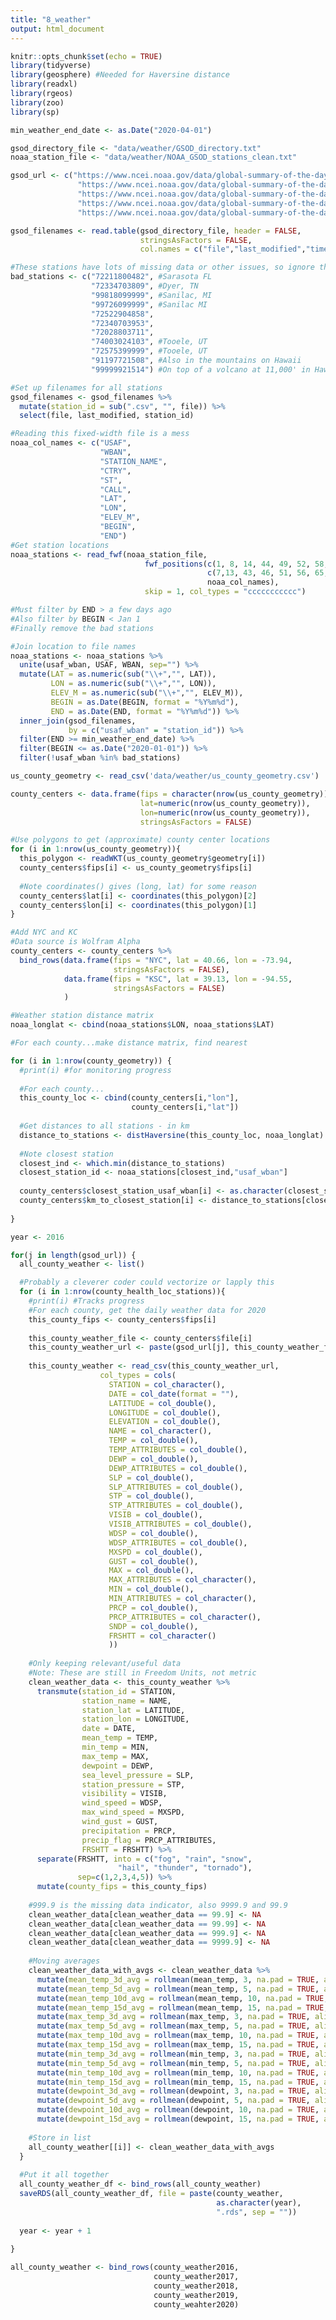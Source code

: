 ```yaml
---
title: "8_weather"
output: html_document
---
```


```r
knitr::opts_chunk$set(echo = TRUE)
library(tidyverse)
library(geosphere) #Needed for Haversine distance
library(readxl)
library(rgeos)
library(zoo)
library(sp)
```

```r
min_weather_end_date <- as.Date("2020-04-01")

gsod_directory_file <- "data/weather/GSOD_directory.txt"
noaa_station_file <- "data/weather/NOAA_GSOD_stations_clean.txt"
```

```r
gsod_url <- c("https://www.ncei.noaa.gov/data/global-summary-of-the-day/access/2016",
               "https://www.ncei.noaa.gov/data/global-summary-of-the-day/access/2017",
               "https://www.ncei.noaa.gov/data/global-summary-of-the-day/access/2018",
               "https://www.ncei.noaa.gov/data/global-summary-of-the-day/access/2019",
               "https://www.ncei.noaa.gov/data/global-summary-of-the-day/access/2020")

gsod_filenames <- read.table(gsod_directory_file, header = FALSE,
                             stringsAsFactors = FALSE,
                             col.names = c("file","last_modified","time","size"))

#These stations have lots of missing data or other issues, so ignore them.
bad_stations <- c("72211800482", #Sarasota FL
                  "72334703809", #Dyer, TN
                  "99818099999", #Sanilac, MI
                  "99726099999", #Sanilac MI
                  "72522904858",
                  "72340703953",
                  "72028803711",
                  "74003024103", #Tooele, UT
                  "72575399999", #Tooele, UT
                  "91197721508", #Also in the mountains on Hawaii
                  "99999921514") #On top of a volcano at 11,000' in Hawaii

#Set up filenames for all stations
gsod_filenames <- gsod_filenames %>%
  mutate(station_id = sub(".csv", "", file)) %>%
  select(file, last_modified, station_id)

#Reading this fixed-width file is a mess
noaa_col_names <- c("USAF",
                    "WBAN",
                    "STATION_NAME",
                    "CTRY",
                    "ST",
                    "CALL",
                    "LAT",
                    "LON",
                    "ELEV_M",
                    "BEGIN",
                    "END")
#Get station locations
noaa_stations <- read_fwf(noaa_station_file, 
                              fwf_positions(c(1, 8, 14, 44, 49, 52, 58, 66, 75, 83, 92), 
                                            c(7,13, 43, 46, 51, 56, 65, 74, 82, 91, 99), 
                                            noaa_col_names),
                              skip = 1, col_types = "ccccccccccc")

#Must filter by END > a few days ago
#Also filter by BEGIN < Jan 1
#Finally remove the bad stations

#Join location to file names 
noaa_stations <- noaa_stations %>%
  unite(usaf_wban, USAF, WBAN, sep="") %>%
  mutate(LAT = as.numeric(sub("\\+","", LAT)),
         LON = as.numeric(sub("\\+","", LON)),
         ELEV_M = as.numeric(sub("\\+","", ELEV_M)),
         BEGIN = as.Date(BEGIN, format = "%Y%m%d"),
         END = as.Date(END, format = "%Y%m%d")) %>%
  inner_join(gsod_filenames,
             by = c("usaf_wban" = "station_id")) %>%
  filter(END >= min_weather_end_date) %>%
  filter(BEGIN <= as.Date("2020-01-01")) %>%
  filter(!usaf_wban %in% bad_stations)
```

```r
us_county_geometry <- read_csv('data/weather/us_county_geometry.csv')

county_centers <- data.frame(fips = character(nrow(us_county_geometry)), 
                             lat=numeric(nrow(us_county_geometry)), 
                             lon=numeric(nrow(us_county_geometry)),
                             stringsAsFactors = FALSE)

#Use polygons to get (approximate) county center locations
for (i in 1:nrow(us_county_geometry)){
  this_polygon <- readWKT(us_county_geometry$geometry[i])
  county_centers$fips[i] <- us_county_geometry$fips[i]
  
  #Note coordinates() gives (long, lat) for some reason
  county_centers$lat[i] <- coordinates(this_polygon)[2]
  county_centers$lon[i] <- coordinates(this_polygon)[1]
}

#Add NYC and KC
#Data source is Wolfram Alpha
county_centers <- county_centers %>%
  bind_rows(data.frame(fips = "NYC", lat = 40.66, lon = -73.94,
                       stringsAsFactors = FALSE),
            data.frame(fips = "KSC", lat = 39.13, lon = -94.55,
                       stringsAsFactors = FALSE)
            )

```

```r
#Weather station distance matrix
noaa_longlat <- cbind(noaa_stations$LON, noaa_stations$LAT)

#For each county...make distance matrix, find nearest

for (i in 1:nrow(county_geometry)) {
  #print(i) #for monitoring progress
  
  #For each county...
  this_county_loc <- cbind(county_centers[i,"lon"], 
                           county_centers[i,"lat"]) 
  
  #Get distances to all stations - in km
  distance_to_stations <- distHaversine(this_county_loc, noaa_longlat)
  
  #Note closest station
  closest_ind <- which.min(distance_to_stations)
  closest_station_id <- noaa_stations[closest_ind,"usaf_wban"]
  
  county_centers$closest_station_usaf_wban[i] <- as.character(closest_station_id)
  county_centers$km_to_closest_station[i] <- distance_to_stations[closest_ind]/1000
  
} 
```

```r
year <- 2016

for(j in length(gsod_url)) {
  all_county_weather <- list()

  #Probably a cleverer coder could vectorize or lapply this
  for (i in 1:nrow(county_health_loc_stations)){
    #print(i) #Tracks progress
    #For each county, get the daily weather data for 2020
    this_county_fips <- county_centers$fips[i]
    
    this_county_weather_file <- county_centers$file[i]
    this_county_weather_url <- paste(gsod_url[j], this_county_weather_file, sep="/")
    
    this_county_weather <- read_csv(this_county_weather_url,
                    col_types = cols(
                      STATION = col_character(),
                      DATE = col_date(format = ""),
                      LATITUDE = col_double(),
                      LONGITUDE = col_double(),
                      ELEVATION = col_double(),
                      NAME = col_character(),
                      TEMP = col_double(),
                      TEMP_ATTRIBUTES = col_double(),
                      DEWP = col_double(),
                      DEWP_ATTRIBUTES = col_double(),
                      SLP = col_double(),
                      SLP_ATTRIBUTES = col_double(),
                      STP = col_double(),
                      STP_ATTRIBUTES = col_double(),
                      VISIB = col_double(),
                      VISIB_ATTRIBUTES = col_double(),
                      WDSP = col_double(),
                      WDSP_ATTRIBUTES = col_double(),
                      MXSPD = col_double(),
                      GUST = col_double(),
                      MAX = col_double(),
                      MAX_ATTRIBUTES = col_character(),
                      MIN = col_double(),
                      MIN_ATTRIBUTES = col_character(),
                      PRCP = col_double(),
                      PRCP_ATTRIBUTES = col_character(),
                      SNDP = col_double(),
                      FRSHTT = col_character()
                      ))
                    
    #Only keeping relevant/useful data
    #Note: These are still in Freedom Units, not metric
    clean_weather_data <- this_county_weather %>%
      transmute(station_id = STATION,
                station_name = NAME,
                station_lat = LATITUDE,
                station_lon = LONGITUDE,
                date = DATE, 
                mean_temp = TEMP,
                min_temp = MIN,
                max_temp = MAX,
                dewpoint = DEWP,
                sea_level_pressure = SLP,
                station_pressure = STP,
                visibility = VISIB,
                wind_speed = WDSP,
                max_wind_speed = MXSPD,
                wind_gust = GUST,
                precipitation = PRCP,
                precip_flag = PRCP_ATTRIBUTES,
                FRSHTT = FRSHTT) %>%
      separate(FRSHTT, into = c("fog", "rain", "snow", 
                        "hail", "thunder", "tornado"),
               sep=c(1,2,3,4,5)) %>%
      mutate(county_fips = this_county_fips)
    
    #999.9 is the missing data indicator, also 9999.9 and 99.9
    clean_weather_data[clean_weather_data == 99.9] <- NA
    clean_weather_data[clean_weather_data == 99.99] <- NA
    clean_weather_data[clean_weather_data == 999.9] <- NA
    clean_weather_data[clean_weather_data == 9999.9] <- NA
    
    #Moving averages
    clean_weather_data_with_avgs <- clean_weather_data %>%
      mutate(mean_temp_3d_avg = rollmean(mean_temp, 3, na.pad = TRUE, align = "center")) %>%
      mutate(mean_temp_5d_avg = rollmean(mean_temp, 5, na.pad = TRUE, align = "center")) %>%
      mutate(mean_temp_10d_avg = rollmean(mean_temp, 10, na.pad = TRUE, align = "center")) %>%
      mutate(mean_temp_15d_avg = rollmean(mean_temp, 15, na.pad = TRUE, align = "center")) %>%
      mutate(max_temp_3d_avg = rollmean(max_temp, 3, na.pad = TRUE, align = "center")) %>%
      mutate(max_temp_5d_avg = rollmean(max_temp, 5, na.pad = TRUE, align = "center")) %>%
      mutate(max_temp_10d_avg = rollmean(max_temp, 10, na.pad = TRUE, align = "center")) %>%
      mutate(max_temp_15d_avg = rollmean(max_temp, 15, na.pad = TRUE, align = "center")) %>% 
      mutate(min_temp_3d_avg = rollmean(min_temp, 3, na.pad = TRUE, align = "center")) %>%
      mutate(min_temp_5d_avg = rollmean(min_temp, 5, na.pad = TRUE, align = "center")) %>%
      mutate(min_temp_10d_avg = rollmean(min_temp, 10, na.pad = TRUE, align = "center")) %>%
      mutate(min_temp_15d_avg = rollmean(min_temp, 15, na.pad = TRUE, align = "center")) %>%
      mutate(dewpoint_3d_avg = rollmean(dewpoint, 3, na.pad = TRUE, align = "center")) %>%
      mutate(dewpoint_5d_avg = rollmean(dewpoint, 5, na.pad = TRUE, align = "center")) %>%
      mutate(dewpoint_10d_avg = rollmean(dewpoint, 10, na.pad = TRUE, align = "center")) %>%
      mutate(dewpoint_15d_avg = rollmean(dewpoint, 15, na.pad = TRUE, align = "center"))
    
    #Store in list
    all_county_weather[[i]] <- clean_weather_data_with_avgs
  }
  
  #Put it all together
  all_county_weather_df <- bind_rows(all_county_weather)
  saveRDS(all_county_weather_df, file = paste(county_weather, 
                                              as.character(year), 
                                              ".rds", sep = ""))
  
  year <- year + 1
  
}

all_county_weather <- bind_rows(county_weather2016,
                                county_weather2017,
                                county_weather2018,
                                county_weather2019,
                                county_weahter2020)

```

